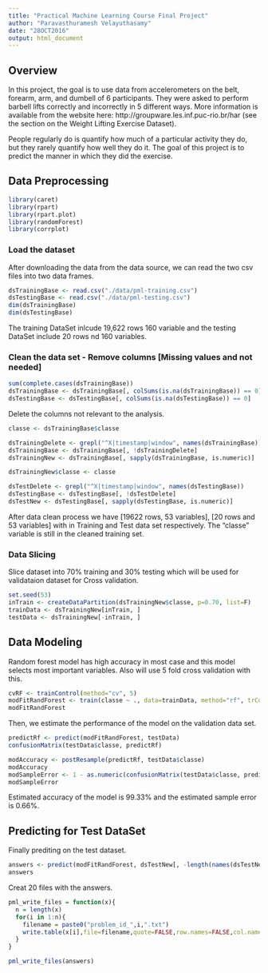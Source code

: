 ---
title: "Practical Machine Learning Course Final Project"
author: "Paravasthuramesh Velayuthasamy"
date: "28OCT2016"
output: html_document
---


## Overview  
In this project, the goal is to use data from accelerometers on the belt, forearm, arm, and dumbell of 6 participants. They were asked to perform barbell lifts correctly and incorrectly in 5 different ways. More information is available from the website here: http://groupware.les.inf.puc-rio.br/har (see the section on the Weight Lifting Exercise Dataset). 

People regularly do is quantify how much of a particular activity they do, but they rarely quantify how well they do it. The goal of this project is to predict the manner in which they did the exercise. 

## Data Preprocessing  
```{r, cache = T, warning = F}
library(caret)
library(rpart)
library(rpart.plot)
library(randomForest)
library(corrplot)
```
  
### Load the dataset
After downloading the data from the data source, we can read the two csv files into two data frames.  
```{r, cache = T,warning = F }
dsTrainingBase <- read.csv("./data/pml-training.csv")
dsTestingBase <- read.csv("./data/pml-testing.csv")
dim(dsTrainingBase)
dim(dsTestingBase)
```
The training DataSet inlcude 19,622 rows 160 variable and the testing DataSet include 20 rows nd 160 variables. 

### Clean the data set - Remove columns [Missing values and not needed]
```{r, cache = T, echo = F}
sum(complete.cases(dsTrainingBase))
dsTrainingBase <- dsTrainingBase[, colSums(is.na(dsTrainingBase)) == 0] 
dsTestingBase <- dsTestingBase[, colSums(is.na(dsTestingBase)) == 0] 
```  
Delete the columns not relevant to the analysis.
```{r, cache = T}

classe <- dsTrainingBase$classe

dsTrainingDelete <- grepl("^X|timestamp|window", names(dsTrainingBase))
dsTrainingBase <- dsTrainingBase[, !dsTrainingDelete]
dsTrainingNew <- dsTrainingBase[, sapply(dsTrainingBase, is.numeric)]

dsTrainingNew$classe <- classe

dsTestDelete <- grepl("^X|timestamp|window", names(dsTestingBase))
dsTestingBase <- dsTestingBase[, !dsTestDelete]
dsTestNew <- dsTestingBase[, sapply(dsTestingBase, is.numeric)]

```
After data clean process we have [19622 rows, 53 variables], [20 rows and 53 variables] with in Training and Test data set respectively. The "classe" variable is still in the cleaned training set.

### Data Slicing
Slice dataset into 70% training and 30% testing which will be used for validataion dataset for Cross validation.

```{r, cache = T}
set.seed(53) 
inTrain <- createDataPartition(dsTrainingNew$classe, p=0.70, list=F)
trainData <- dsTrainingNew[inTrain, ]
testData <- dsTrainingNew[-inTrain, ]
```

## Data Modeling
Random forest model has high accuracy in most case and this model selects most important variables. Also will use 5 fold cross validation with this.
```{r, cache = T}
cvRF <- trainControl(method="cv", 5)
modFitRandForest <- train(classe ~ ., data=trainData, method="rf", trControl=cvRF, ntree=250)
modFitRandForest
```

Then, we estimate the performance of the model on the validation data set.  

```{r, cache = T}
predictRf <- predict(modFitRandForest, testData)
confusionMatrix(testData$classe, predictRf)
```
```{r, cache = T}
modAccuracy <- postResample(predictRf, testData$classe)
modAccuracy
modSampleError <- 1 - as.numeric(confusionMatrix(testData$classe, predictRf)$overall[1])
modSampleError
```
Estimated accuracy of the model is 99.33% and the estimated sample error is 0.66%.

## Predicting for Test DataSet
Finally prediting on the test dataset.
```{r, cache = T}
answers <- predict(modFitRandForest, dsTestNew[, -length(names(dsTestNew))])
answers
```  
Creat 20 files with the answers. 
```{r}
pml_write_files = function(x){
  n = length(x)
  for(i in 1:n){
    filename = paste0("problem_id_",i,".txt")
    write.table(x[i],file=filename,quote=FALSE,row.names=FALSE,col.names=FALSE)
  }
}

pml_write_files(answers)
```



